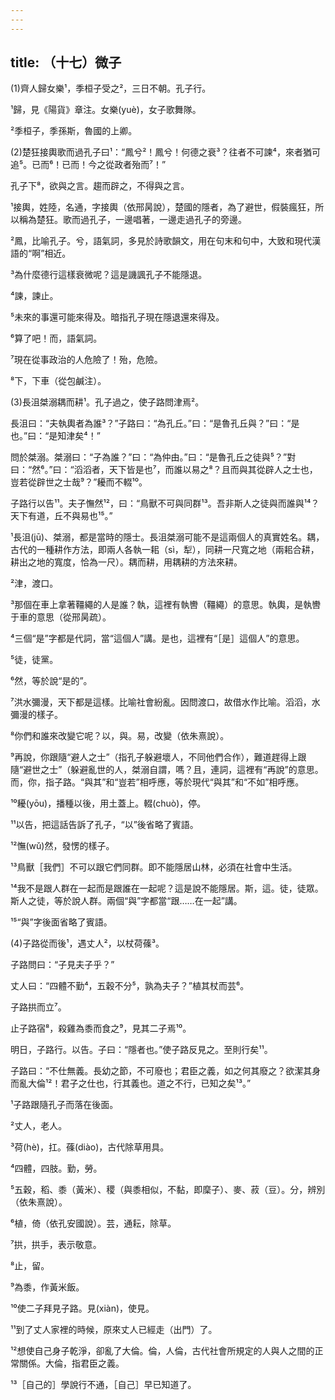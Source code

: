 ```yaml
---
---
---
```

title: （十七）微子
---



(1)齊人歸女樂¹，季桓子受之²，三日不朝。孔子行。

¹歸，見《陽貨》章注。女樂(yuè)，女子歌舞隊。

²季桓子，季孫斯，魯國的上卿。

(2)楚狂接輿歌而過孔子曰¹：“鳳兮²！鳳兮！何德之衰³？往者不可諫⁴，來者猶可追⁵。已而⁶！已而！今之從政者殆而⁷！”

孔子下⁸，欲與之言。趨而辟之，不得與之言。

¹接輿，姓陸，名通，字接輿（依邢昺說），楚國的隱者，為了避世，假裝瘋狂，所以稱為楚狂。歌而過孔子，一邊唱著，一邊走過孔子的旁邊。

²鳳，比喻孔子。兮，語氣詞，多見於詩歌韻文，用在句末和句中，大致和現代漢語的“啊”相近。

³為什麼德行這樣衰微呢？這是譏諷孔子不能隱退。

⁴諫，諫止。

⁵未來的事還可能來得及。暗指孔子現在隱退還來得及。

⁶算了吧！而，語氣詞。

⁷現在從事政治的人危險了！殆，危險。

⁸下，下車（從包鹹注）。

(3)長沮桀溺耦而耕¹。孔子過之，使子路問津焉²。

長沮曰：“夫執輿者為誰³？”子路曰：“為孔丘。”曰：“是魯孔丘與？”曰：“是也。”曰：“是知津矣⁴！”

問於桀溺。桀溺曰：“子為誰？”曰：“為仲由。”曰：“是魯孔丘之徒與⁵？”對曰：“然⁶。”曰：“滔滔者，天下皆是也⁷，而誰以易之⁸？且而與其從辟人之士也，豈若從辟世之士哉⁹？”耰而不輟¹⁰。

子路行以告¹¹。夫子憮然¹²，曰：“鳥獸不可與同群¹³。吾非斯人之徒與而誰與¹⁴？天下有道，丘不與易也¹⁵。”

¹長沮(jū)、桀溺，都是當時的隱士。長沮桀溺可能不是這兩個人的真實姓名。耦，古代的一種耕作方法，即兩人各執一耜（sì，犁），同耕一尺寬之地（兩耜合耕，耕出之地的寬度，恰為一尺）。耦而耕，用耦耕的方法來耕。

²津，渡口。

³那個在車上拿著韁繩的人是誰？執，這裡有執轡（韁繩）的意思。執輿，是執轡于車的意思（從邢昺疏）。

⁴三個“是”字都是代詞，當“這個人”講。是也，這裡有“［是］這個人”的意思。

⁵徒，徒黨。

⁶然，等於說“是的”。

⁷洪水彌漫，天下都是這樣。比喻社會紛亂。因問渡口，故借水作比喻。滔滔，水彌漫的樣子。

⁸你們和誰來改變它呢？以，與。易，改變（依朱熹說）。

⁹再說，你跟隨“避人之士”（指孔子躲避壞人，不同他們合作），難道趕得上跟隨“避世之士”（躲避亂世的人，桀溺自謂，嗎？且，連詞，這裡有“再說”的意思。而，你，指子路。“與其”和“豈若”相呼應，等於現代“與其”和“不如”相呼應。

¹⁰耰(yōu)，播種以後，用土蓋上。輟(chuò)，停。

¹¹以告，把這話告訴了孔子，“以”後省略了賓語。

¹²憮(wǔ)然，發愣的樣子。

¹³鳥獸［我們］不可以跟它們同群。即不能隱居山林，必須在社會中生活。

¹⁴我不是跟人群在一起而是跟誰在一起呢？這是說不能隱居。斯，這。徒，徒眾。斯人之徒，等於說人群。兩個“與”字都當“跟……在一起”講。

¹⁵“與”字後面省略了賓語。

(4)子路從而後¹，遇丈人²，以杖荷蓧³。

子路問曰：“子見夫子乎？”

丈人曰：“四體不勤⁴，五穀不分⁵，孰為夫子？”植其杖而芸⁶。

子路拱而立⁷。

止子路宿⁸，殺雞為黍而食之⁹，見其二子焉¹⁰。

明日，子路行。以告。子曰：“隱者也。”使子路反見之。至則行矣¹¹。

子路曰：“不仕無義。長幼之節，不可廢也；君臣之義，如之何其廢之？欲潔其身而亂大倫¹²！君子之仕也，行其義也。道之不行，已知之矣¹³。”

¹子路跟隨孔子而落在後面。

²丈人，老人。

³荷(hè)，扛。蓧(diào)，古代除草用具。

⁴四體，四肢。勤，勞。

⁵五穀，稻、黍（黃米）、稷（與黍相似，不黏，即穈子）、麥、菽（豆）。分，辨別（依朱熹說）。

⁶植，倚（依孔安國說）。芸，通耘，除草。

⁷拱，拱手，表示敬意。

⁸止，留。

⁹為黍，作黃米飯。

¹⁰使二子拜見子路。見(xiàn)，使見。

¹¹到了丈人家裡的時候，原來丈人已經走（出門）了。

¹²想使自己身子乾淨，卻亂了大倫。倫，人倫，古代社會所規定的人與人之間的正常關係。大倫，指君臣之義。

¹³［自己的］學說行不通，［自己］早已知道了。